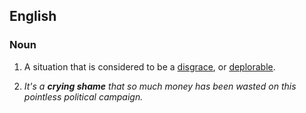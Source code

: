 ==English==

===Noun===
{{en-noun|sg=[[crying]] [[shame]]}}

# {{idiom}} A situation that is considered to be a [[disgrace]], or [[deplorable]].
#''It's a '''crying shame''' that so much money has been wasted on this pointless political campaign.''